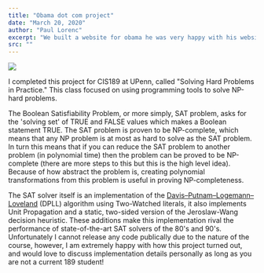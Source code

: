 ```yaml
---
title: "Obama dot com project"
date: "March 20, 2020"
author: "Paul Lorenc"
excerpt: "We built a website for obama he was very happy with his website he gave us money fasdf asdfasdf as fsd f as dfasdfas dfasd"
src: ""
---
```


<Image
  src="/images/obama.jpg"
  width={576}
  height={720}
  layout="responsive"
  priority
/>

I completed this project for CIS189 at UPenn, called "Solving Hard Problems in Practice." This class focused on using programming tools to solve NP-hard problems.

The Boolean Satisfiability Problem, or more simply, SAT problem, asks for the 'solving set' of TRUE and FALSE values which makes a Boolean statement TRUE. The SAT problem is proven to be NP-complete, which means that any NP problem is at most as hard to solve as the SAT problem. In turn this means that if you can reduce the SAT problem to another problem (in polynomial time) then the problem can be proved to be NP-complete (there are more steps to this but this is the high level idea). Because of how abstract the problem is, creating polynomial transformations from this problem is useful in proving NP-completeness.

The SAT solver itself is an implementation of the [Davis–Putnam–Logemann–Loveland](https://en.wikipedia.org/wiki/DPLL_algorithm#:~:text=In%20logic%20and%20computer%20science,solving%20the%20CNF%2DSAT%20problem.) (DPLL) algorithm using Two-Watched literals, it also implements Unit Propagation and a static, two-sided version of the Jeroslaw-Wang decision heuristic. These additions make this implementation rival the performance of state-of-the-art SAT solvers of the 80's and 90's. Unfortunately I cannot release any code publically due to the nature of the course, however, I am extremely happy with how this project turned out, and would love to discuss implementation details personally as long as you are not a current 189 student!
